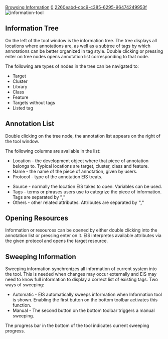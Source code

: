 [[Property:title|Browsing Information]]
[[Property:weight|0]]
[[Property:uuid|2260eabd-cbc9-c385-6295-96474249953f]]
[[Image:information-tool]]  
==Information Tree==

On the left of the tool window is the information tree. The tree displays all locations where annotations are, as well as a subtree of tags by which annotations can be better organized in tag style. Double clicking or pressing enter on tree nodes opens annotation list corresponding to that node.

The following are types of nodes in the tree can be navigated to:
*  Target
*  Cluster
*  Library
*  Class
*  Feature
*  Targets without tags
*  Listed tag

==Annotation List==

Double clicking on the tree node, the annotation list appears on the right of the tool window.

The following columns are available in the list:
*  Location - the development object where that piece of annotation belongs to. Typical locations are target, cluster, class and feature.
*  Name - the name of the piece of annotation, given by users.
*  Protocol - type of the annotation EIS treats. 
{{seealso| [[Protocols|Protocols]]  }}

*  Source - normally the location EIS takes to open. Variables can be used.
*  Tags - terms or phrases users use to categrize the piece of information. Tags are separated by '''","'''
*  Others - other related attributes. Attributes are separated by '''","''' 
{{note|Only attributes used by '''protocol''' are taken into account. Otherwise, ignored. }}


{{tip| Clicking on title of each column sorts that column. }}

==Opening Resources==

Information or resources can be opened by either double clicking into the annotation list or pressing enter on it. EIS interpretes available attributes via the given protocol and opens the target resource.

{{note| Pressing '''F1''' in the editor, a list of all available information pops up, from which information can be accessed too. }}

==Sweeping Information==

Sweeping information synchronizes all information of current system into the tool. This is needed when changes may occur externally and EIS may need to know full information to display a correct list of existing tags. Two ways of sweeping:
*  Automatic - EIS automatically sweeps information when Information tool is shown. Enabling the first button on the bottom toolbar activates this function.
*  Manual - The second button on the bottom toolbar triggers a manual sweeping.

The progress bar in the bottom of the tool indicates current sweeping progress.




